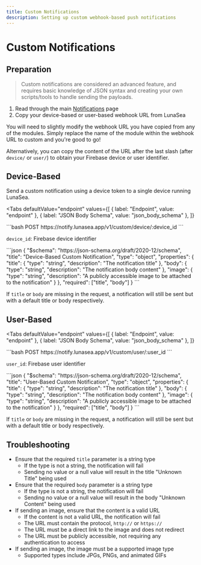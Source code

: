 ```yaml
---
title: Custom Notifications
description: Setting up custom webhook-based push notifications
---
```


# Custom Notifications

## Preparation

> Custom notifications are considered an advanced feature, and requires basic knowledge of JSON syntax and creating your own scripts/tools to handle sending the payloads.

1. Read through the main [Notifications](/lunasea/notifications) page
2. Copy your device-based or user-based webhook URL from LunaSea

You will need to slightly modify the webhook URL you have copied from any of the modules. Simply replace the name of the module within the webhook URL to custom and you're good to go!

Alternatively, you can copy the content of the URL after the last slash (after `device/` or `user/`) to obtain your Firebase device or user identifier.

## Device-Based

Send a custom notification using a device token to a single device running LunaSea.

<Tabs
  defaultValue="endpoint"
  values={[
    { label: "Endpoint", value: "endpoint" },
    { label: "JSON Body Schema", value: "json_body_schema" },
  ]}
>
<TabItem value="endpoint">
  ```bash
  POST https://notify.lunasea.app/v1/custom/device/:device_id
  ```

  `device_id`: Firebase device identifier
</TabItem>

<TabItem value="json_body_schema">
  ```json
  {
    "$schema": "https://json-schema.org/draft/2020-12/schema",
    "title": "Device-Based Custom Notification",
    "type": "object",
    "properties": {
      "title": {
        "type": "string",
        "description": "The notification title"
      },
      "body": {
        "type": "string",
        "description": "The notification body content"
      },
      "image": {
        "type": "string",
        "description": "A publicly accessible image to be attached to the notification"
      }
    },
    "required": ["title", "body"]
  }
  ```

  If `title` or `body` are missing in the request, a notification will still be sent but with a default title or body respectively.
</TabItem>
</Tabs>

## User-Based

<Tabs
  defaultValue="endpoint"
  values={[
    { label: "Endpoint", value: "endpoint" },
    { label: "JSON Body Schema", value: "json_body_schema" },
  ]}
>
<TabItem value="endpoint">
  ```bash
  POST https://notify.lunasea.app/v1/custom/user/:user_id
  ```

  `user_id`: Firebase user identifier
</TabItem>

<TabItem value="json_body_schema">
  ```json
  {
    "$schema": "https://json-schema.org/draft/2020-12/schema",
    "title": "User-Based Custom Notification",
    "type": "object",
    "properties": {
      "title": {
        "type": "string",
        "description": "The notification title"
      },
      "body": {
        "type": "string",
        "description": "The notification body content"
      },
      "image": {
        "type": "string",
        "description": "A publicly accessible image to be attached to the notification"
      }
    },
    "required": ["title", "body"]
  }
  ```

  If `title` or `body` are missing in the request, a notification will still be sent but with a default title or body respectively.
</TabItem>
</Tabs>

## Troubleshooting

- Ensure that the required `title` parameter is a string type
  - If the type is not a string, the notification will fail
  - Sending no value or a null value will result in the title "Unknown Title" being used
- Ensure that the required `body` parameter is a string type
  - If the type is not a string, the notification will fail
  - Sending no value or a null value will result in the body "Unknown Content" being used
- If sending an image, ensure that the content is a valid URL
  - If the content is not a valid URL, the notification will fail
  - The URL must contain the protocol, `http://` or `https://`
  - The URL must be a direct link to the image and does not redirect
  - The URL must be publicly accessible, not requiring any authentication to access
- If sending an image, the image must be a supported image type
  - Supported types include JPGs, PNGs, and animated GIFs
